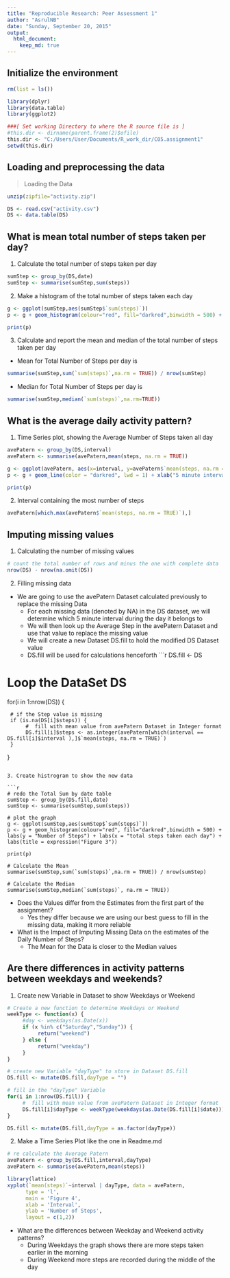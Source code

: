 ```yaml
---
title: "Reproducible Research: Peer Assessment 1"
author: "AsrulNB"
date: "Sunday, September 20, 2015"
output: 
  html_document:
    keep_md: true
---
```


## Initialize the environment
```r
rm(list = ls())

library(dplyr)
library(data.table)
library(ggplot2)

###[ Set working Directory to where the R source file is ]
#this.dir <- dirname(parent.frame(2)$ofile)
this.dir <- "C:/Users/User/Documents/R_work_dir/C05.assignment1"
setwd(this.dir)

```

## Loading and preprocessing the data
> Loading the Data

```r

unzip(zipfile="activity.zip")

DS <- read.csv("activity.csv")
DS <- data.table(DS)


```

## What is mean total number of steps taken per day?

1. Calculate the total number of steps taken per day
```r

sumStep <- group_by(DS,date)
sumStep <- summarise(sumStep,sum(steps))
```

2. Make a histogram of the total number of steps taken each day
```r

g <- ggplot(sumStep,aes(sumStep$`sum(steps)`))
p <- g + geom_histogram(colour="red", fill="darkred",binwidth = 500) + labs(y = "Number of Steps") + labs(x = "total steps taken each day") + labs(title = expression("Figure 1"))

print(p)
```

3. Calculate and report the mean and median of the total number of steps taken per day
- Mean for Total Number of Steps per day is
```r

summarise(sumStep,sum(`sum(steps)`,na.rm = TRUE)) / nrow(sumStep)

```

- Median for Total Number of Steps per day is
```r

summarise(sumStep,median(`sum(steps)`,na.rm=TRUE))

```


## What is the average daily activity pattern?

1. Time Series plot, showing the Average Number of Steps taken all day

```r

avePatern <- group_by(DS,interval)
avePatern <- summarise(avePatern,mean(steps, na.rm = TRUE))

g <- ggplot(avePatern, aes(x=interval, y=avePatern$`mean(steps, na.rm = TRUE)`))
p <- g + geom_line(color = "darkred", lwd = 1) + xlab("5 minute interval") + ylab("average number of steps taken") + labs(title = expression("Figure 2"))

print(p)

```

2. Interval containing the most number of steps

```r

avePatern[which.max(avePatern$`mean(steps, na.rm = TRUE)`),]

```

## Imputing missing values

1. Calculating the number of missing values
```r

# count the total number of rows and minus the one with complete data
nrow(DS) - nrow(na.omit(DS))

```

2. Filling missing data
- We are going to use the avePatern Dataset calculated previously to replace the missing Data
     - For each missing data (denoted by NA) in the DS dataset, we will determine which 5 minute interval during the day it belongs to
     - We will then look up the Average Step in the avePatern Dataset and use that value to replace the missing value
     - We will create a new Dataset DS.fill to hold the modified DS Dataset value
     - DS.fill will be used for calculations henceforth
```r

DS.fill <- DS

# Loop the DataSet DS
for(i in 1:nrow(DS)) {

     # if the Step value is missing
     if (is.na(DS[i]$steps)) {
          #  fill with mean value from avePatern Dataset in Integer format
          DS.fill[i]$steps <- as.integer(avePatern[which(interval == DS.fill[i]$interval ),]$`mean(steps, na.rm = TRUE)`)
     }
}

```

3. Create histrogram to show the new data

```r

# redo the Total Sum by date table
sumStep <- group_by(DS.fill,date)
sumStep <- summarise(sumStep,sum(steps))

# plot the graph
g <- ggplot(sumStep,aes(sumStep$`sum(steps)`))
p <- g + geom_histogram(colour="red", fill="darkred",binwidth = 500) + labs(y = "Number of Steps") + labs(x = "total steps taken each day") + labs(title = expression("Figure 3"))

print(p)

# Calculate the Mean
summarise(sumStep,sum(`sum(steps)`,na.rm = TRUE)) / nrow(sumStep)

# Calculate the Median
summarise(sumStep,median(`sum(steps)`, na.rm = TRUE))

```

- Does the Values differ from the Estimates from the first part of the assignment?
     - Yes they differ because we are using our best guess to fill in the missing data, making it more reliable

- What is the Impact of Imputing Missing Data on the estimates of the Daily Number of Steps?
     - The Mean for the Data is closer to the Median values

## Are there differences in activity patterns between weekdays and weekends?

1. Create new Variable in Dataset to show Weekdays or Weekend

```r

# Create a new function to determine Weekdays or Weekend
weekType <- function(x) {
     #day <- weekdays(as.Date(x))
     if (x %in% c("Saturday","Sunday")) {
          return("weekend")
     } else {
          return("weekday")
     }
}

# create new Variable "dayType" to store in Dataset DS.fill
DS.fill <- mutate(DS.fill,dayType = "")

# fill in the "dayType" Variable
for(i in 1:nrow(DS.fill)) {
     #  fill with mean value from avePatern Dataset in Integer format
     DS.fill[i]$dayType <- weekType(weekdays(as.Date(DS.fill[i]$date)))
}

DS.fill <- mutate(DS.fill,dayType = as.factor(dayType))

```

2. Make a Time Series Plot like the one in Readme.md

```r
# re calculate the Average Patern
avePatern <- group_by(DS.fill,interval,dayType)
avePatern <- summarise(avePatern,mean(steps))

library(lattice)
xyplot(`mean(steps)`~interval | dayType, data = avePatern,
      type = 'l',
      main = 'Figure 4',
      xlab = 'Interval',
      ylab = 'Number of Steps',
      layout = c(1,2))
```

- What are the differences between Weekday and Weekend activity patterns?
     - During Weekdays the graph shows there are more steps taken earlier in the morning
     - During Weekend more steps are recorded during the middle of the day